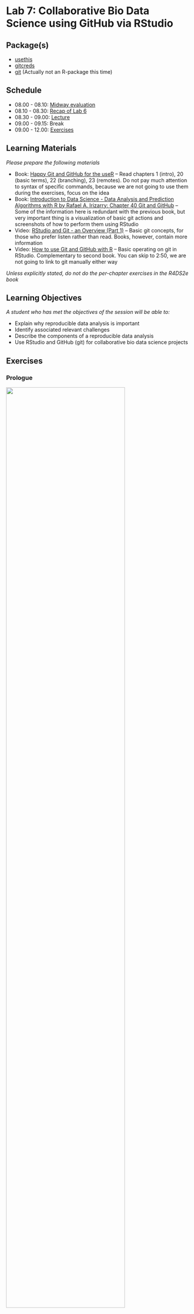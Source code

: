 # Lab 7: Collaborative Bio Data Science using GitHub via RStudio {.unnumbered}

## Package(s)

- [usethis](https://usethis.r-lib.org)
- [gitcreds](https://gitcreds.r-lib.org/reference/gitcreds_get.html)
- [git](https://git-scm.com/) (Actually not an R-package this time)

## Schedule

- 08.00 - 08.10: [Midway evaluation](https://raw.githack.com/r4bds/r4bds.github.io/main/midway_eval_lab07.html)
- 08.10 - 08.30: [Recap of Lab 6](https://raw.githack.com/r4bds/r4bds.github.io/main/recap_lab07.html)
- 08.30 - 09.00: [Lecture](https://raw.githack.com/r4bds/r4bds.github.io/main/lecture_lab07.html)
- 09.00 - 09.15: Break
- 09.00 - 12.00: [Exercises](#sec-exercises)

## Learning Materials

_Please prepare the following materials_

- Book: [Happy Git and GitHub for the useR](https://happygitwithr.com/) -- Read chapters 1 (intro), 20 (basic terms), 22 (branching), 23 (remotes). Do not pay much attention to syntax of specific commands, because we are not going to use them during the exercises, focus on the idea
- Book: [Introduction to Data Science - Data Analysis and Prediction Algorithms with R by Rafael A. Irizarry: Chapter 40 Git and GitHub](https://rafalab.github.io/dsbook/git.html) -- Some of the information here is redundant with the previous book, but very important thing is a visualization of basic git actions and screenshots of how to perform them using RStudio
- Video: [RStudio and Git - an Overview (Part 1)](https://www.youtube.com/watch?v=KjLycV1IWqc) -- Basic git concepts, for those who prefer listen rather than read. Books, however, contain more information
- Video: [How to use Git and GitHub with R](https://www.youtube.com/watch?v=kL6L2MNqPHg) -- Basic operating on git in RStudio. Complementary to second book. You can skip to 2:50, we are not going to link to git manually either way

_Unless explicitly stated, do not do the per-chapter exercises in the R4DS2e book_

## Learning Objectives

_A student who has met the objectives of the session will be able to:_

- Explain why reproducible data analysis is important
- Identify associated relevant challenges
- Describe the components of a reproducible data analysis
- Use RStudio and GitHub (git) for collaborative bio data science projects

## Exercises {#sec-exercises}

### Prologue

![](images/git_collab.gif){fig-align="center" width=80%}

*Using `git` is completely central for collaborative bio data science. You can use `git` not only for `R`, but for any code-based collaboration. All bioinformatics departments in major players in Danish Pharma, are using `git` - Learning `git` is a key bio data science skill! Today, you will take your first steps - Happy Learning!*

- **T1:** Find the `GitHub` repository for the `ggplot2` R-package
- **Q1:** How many Contributors are there?
- **T1:** Find the `GitHub` repository for the `Linux kernel`
- **Q2:** How many Contributors are there?
- **Q3:** Discuss in your group why having an organised approach to version control is central? And consider the simple contrast of the challenges you were facing when doing the course assignments.

### Getting Started

_First, make sure to read and discuss the feedback you got from last week's assignment!_

<span style="color: red;">**The following exercises have to be done in your groups! You must move at the same pace and progress together as a team through the exercises!**</span> 

<span style="color: red;">**Be aware of which editor you are using in RStudio! You must work in the "Visual" editor instead of the "Source" editor. ALL OF YOU! If one of you works in a different editor, it could cause a conflict issue!**</span>

*GitHub is **the** place for collaborative coding and different group members will have to do different tasks in a specific order, to make it through the exercises together, so... Team Up and don't rush it!*

First, select a team **<span style="color:darkgreen;">Captain</span>**, that person will have to carry out specific tasks. If **<span style="color:darkgreen;">Team</span>** is stated, then that refers to all group members and lastly if **<span style="color:darkgreen;">Crew</span>** is stated, then that is everyone but the **<span style="color:darkgreen;">Captain</span>**. Please note, that tasks are sequential, so if a task is assigned to the **<span style="color:darkgreen;">Captain</span>**, then the **<span style="color:darkgreen;">Crew</span>** has to await completion before proceeding!

#### **<span style="color:darkgreen;">Team</span>**

1. Go to [GitHub](https://github.com) and log in
1. In the upper right corner, click on your profile picture. Then in the menu, click on "Your Organizations" and go into rforbiodatascienceYY (replace `YY` with year). If you are not a member, contact a TA NOW before proceeding. Next, go into repositories (top left).

#### **<span style="color:darkgreen;">Captain</span>**

1. Click "New repository"
1. Since you created the project from the organisation, the default owner of the repository is the organisation (rforbiodatascienceYY). Verify and keep that, please.
1. Name the repository `groupXX`, where `XX` is your group number, e.g. `02`
1. Select `Public`
1. Tick `Add a README file`
1. Click `Create repository`
1. Click `Settings` in the menu line starting with `<> Code`
1. Under `Access`, click `Collaborators and teams`
1. Click `Add people`
1. Write a group members username and select the role "Maintain".
1. Select `Add username to this repository`
1. Repeat for all group members

#### **<span style="color:darkgreen;">Crew</span>**

1. Refresh the page and go into the new repository. If you don't see it, check your mail and accept your invitation to join the repository.

#### **<span style="color:darkgreen;">Team</span>**

1. [Click here](https://teaching.healthtech.dtu.dk/22100/rstudio.php) to go to the course RStudio cloud server and login
1. In the upper right corner, click on ![](images/paths_new_proj.png)`<your_current_project_name>`
1. Choose ![](images/paths_new_proj_plus.png) `New Project...`
1. Select ![](images/icon_version_control.png) **Version Control**
1. Select ![](images/icon_git.png) **Git**
1. Under `Repository URL:`, enter `https://github.com/rforbiodatascienceYY/groupXX`, where again you replace `YY` with year and replace `XX` with your group number, e.g. `02`. 
1. Under `Project directory name:`, enter `lab07_git_exercises`
1. Under `Create project as a subdirectory of:`, make sure that is says `~/projects`
1. Click `Create Project`

*Congratulations! You have just cloned your first GitHub repository!*

In your `Files` pane, you should now see:

![](images/git_first_files.png){fig-align="center" width=40%}

...and now in your `Environment` pane, you should see a new `git` tab:

![](images/git_environment_pane.png){fig-align="center" width=50%}

If you click the `git` tab, you should see:

![](images/environment_pane_git_tab.png){fig-align="center" width=50%}

#### Setting up your Credentials and Personal Access Token (**<span style="color:darkgreen;">Team</span>**)

*GitHub doesn't know who you are, you're just someone who cloned your first GitHub repository and now you want to do all sorts of stuff! We can't have that, so let's fix that GitHub doesn't know who you are!*

1. In the `Console`, run the command:

```r
#| echo: true
#| eval: false
usethis::use_git_config(user.name = "YOUR_GITHUB_USERNAME", user.email = "THE_EMAIL_YOU_USED_TO_CREATE_YOUR_GITHUB_ACCOUNT")
```

2. In the `Console`, run the command:

```r
#| echo: true
#| eval: false
usethis::use_git_config(pull.rebase = "false")
```

<details>
<p><summary>For now, you can ignore what `pull.rebase` does, but click here if you are curious</summary></p>
When pulling from a repository that has received new commits between your last `pull` and your last commit, you can run into the problem that 
there are new commits with changes in the same places of the code as you have been editing. In this case, a rebase will simply apply your changes 
on top of whatever modifications happened in those new commits. This can sometimes break the code and it can be hard to understand why. Setting 
`pull.rebase = "false"` will make it so that you are forced to solve the conflicting changes manually when you run into that situation. You can 
find a much more technical explanation on merging vs. rebasing [here](https://www.atlassian.com/git/tutorials/merging-vs-rebasing).

If you do not set `pull.rebase` at all, the first time that your `pull` conflicts with existing commits git will simply ask you to set it. Doing 
it now simply avoids the error message from appearing later.
</details>

3. In the `Console`, run the command:

```r
#| echo: true
#| eval: false
usethis::create_github_token()
```

4. Log into GitHub if not logged in already
5. Under `Note`, where it says `DESCRIBE THE TOKEN'S USE CASE`, delete the text and write e.g.`R for Bio Data Science lab 7 git exercises`
6. Under `Expiration`, where it says `30 days`, change that to `90 days`
7. Do not change any other setting, but simply scroll down and click `Generate token`
8. A new `Personal access tokens (classic)` page will appear, stating your personal access token, which starts with `ghp_`, go ahead and copy it
9. Store the `PAT` somewhere save, e.g. in a password management tool. It will serve as your password when connecting to the repository via R.
10. Again in the `Console`, run the below command and enter your `PAT` when prompted for the password:

```r
#| echo: true
#| eval: false
gitcreds::gitcreds_set()
```

Stop, wait a minute and make sure, that **ALL** group members are at this stage of the exercises.

#### Making your Credentials and Personal Access Token stick around (**<span style="color:darkgreen;">Team</span>**)

*The thing is, we're actually working on a Linux server here, this entails a that you're credentials and PAT exists in a cache, which is cleared every 15 minutes. This. Is. Annoying! So let's fix it!*

First of all RStudio is a (G)raphical (U)ser (I)nterface, meaning, that it allows you to do pointy-clicky stuff, but at the end of the day, everything happens at the command line. That also goes for git, so your button-pushing simply gets converted into commands, which are executed at the command line. If you are not comfortable with the command line, don't worry, the pointy-clicky stuff will be sufficient for now! If you are comfortable with the command line, I advice to get comfortable with git on the command line as well, you do get some extra bang-for-the-buck!

Now, a brief visit of the command line:

1. In the `Console` pane, click the `Terminal` tab, which gains you access to the system underlying RStudio
1. You should see something like `user@pupilX:/net/pupilX/home/people/user/projects/lab07_git_exercises$`
1. Enter `ls -a`, this will `l`ist `a`ll the files, compare with your `Files` pane, you will see that RStudio is "hiding" something from you, namely the `.git` folder
1. Enter `ls -a .git` and you will see the content of the folder, this is where all the git-magic happens
1. See the config file? That holds the configuration, enter `git config --global --list`
1. Recall you entered your GitHub username and mail? This is where it ended up! Note the `credential.helper=cache`, which tells us, that the credentials are being cached. Now, enter `git config --global credential.helper 'cache --timeout=86400'`. Hint: You can paste with Ctrl-Shift-V in the terminal on Windows.
1. Re-run the command `git config --global --list` and confirm the change
1. Go back to your `Console` and run the command `gitcreds::gitcreds_set()`. Select option 2, and re-enter your PAT.
1. If you didn't get a list of options in the prior step, restart your R session and retry.

*Congratulations! You have now used the command line and you will forever be part of an elite few, who know that everything you see in hacker-movies is BS, except perhaps for Wargames and Mr. Robot! Also, your PAT will now be good for 24h* 

### Your first collaboration

#### **<span style="color:darkgreen;">Team</span>**

1. Create a new Quarto document, title it `student_id` and save id as `student_id.qmd`, where `student_id` is your... You guessed it! **Make sure that "Use visual markdown editor" is checked.**
1. In the `environment` pane, click the `git` tab
1. Tick the 3 boxes under `staged`
1. Click `commit`
1. In the upper right corner, add a `Commit message`, e.g "First commit by student_id"
1. Click the `Commit` button
1. A pop-up, will give you details on your commit, look through them and then click `Close`
1. Now, very important **ALWAYS** click the ![](images/pull.png) `Pull` button **BEFORE** clicking the ![](images/push.png) `Push` button
1. Clicking `Pull`, you should see "Already up to date."
1. Then click `Push`

- **Q4:** Discuss in your group what each of the steps did and why they are performed? 


### Your next collaboration

*That first collaboration was easy right!? Well, you were all working on different files...*

#### **<span style="color:darkgreen;">Captain</span>**

1. Create a new Quarto Document, title it "Group Document" and save it as `group_document.qmd`
1. Using markdown headers, create one section for each group member, incl. yourself. Here, you can use your names, student ids or whatever you deem appropriate
1. Again in the `Environment` pane, make sure you are in the `git` tab and then tick the box next to `group_document.qmd`. If you do not see the document in this window after saving, refresh the browser and it should appear.
1. Click `Commit`
1. Add a commit message, e.g. "Add group document"
1. Click the `Commit` button
1. Click `Pull` (You should be "Already up to date.")
1. Click `Push`
1. Click `Close`
1. Again, go to the group GitHub and confirm that you see the new document you just created

#### **<span style="color:darkgreen;">Team</span>**

1. Click `Pull` and confirm that you now also have the file `group_document.qmd`
1. Open `group_document.qmd` and find your assigned section
1. In your section and your section only, enter some text, add a few code chunks with some `R`-code
1. Make sure to save the document
1. Now again, find the `group_document.qmd` in the `git` tab of the `Environment` pane and tick the box under `Staged`
1. Click `Commit`
1. Note how your changes to the document are highlighted in green
1. Add a commit message, e.g. "Update the STUDENT_ID section" and click `Commit`
1. Click `Close`
1. Click `Pull`
1. Click `Push`
1. Go to the group GitHub, find the `group_document.qmd` and click it, do you see your changes?

Once **everyone** has added to their assigned section, **everyone** should do a pull/push, so **everyone** has the complete version of the `group_document.qmd`.

### Your first branching

Ok that's pretty great so far - Right? The thing is... Consider, the `ggplot2` repository, that you found in *T1*. Thousands of companies and even more thousands of people rely on `ggplot` for advanced data visualisation. What would happen, if you wanted to add a new feature or wanted to optimise an existing one, while people were actively installing your package? They would get what stage your code was in, which may or may not be functional - Enter branching!

Below here, is an illustration, consider the **<span style="color:green;">Master</span>** the stable version people can download and use and then **<span style="color:blue;">Your Work</span>** will be the feature or update that you personally are working on. **<span style="color:orange;">Someone Else's Work</span>** will be another team and that persons work on a new feature or update. Before the last **<span style="color:green;">green</span>** circle, note how both the **<span style="color:blue;">Your Work</span>**- and **<span style="color:orange;">Someone Else's Work</span>**-branches are merged onto the **<span style="color:green;">Master</span>**-branch.

![](images/git_branching_merging.png){fig-align="center" width=90%}

*There can be even more branches*

- **Q5:** Again, find the `ggplot` GitHub site and see if you can find how many branches there are?

#### **<span style="color:darkgreen;">Team</span>**

1. Go to your RStudio session and in the `git` tab of the `Environment` pane, click ![](images/git_new_branch.png) `New Branch`
1. In branch name, enter your student id
1. You should see a pop-up `Branch 'STUDENT_ID' set up to track remote branch 'STUDENT_ID' from 'origin'.`, go ahead and click `Close`
1. Next to where you clicked `New Branch` just before, it should now say `STUDENT_ID`, click it and confirm that you see `STUDENT_ID` and `Main`
1. Look at the illustration above and make sure you are on par with that from the original branch `main`, which is equivalent with **<span style="color:green;">Master</span>**, you have created a new branch `STUDENT_ID`, which is equivalent to **<span style="color:blue;">Your Work</span>**
1. Click `STUDENT_ID` and you will get a confirmation that you are already on that branch and that you are up-to-date, click `Close`
1. In the `group_document.qmd` under your section, using markdown, enter a new sub-header and name it e.g. `New feature` or `New analysis`. Make sure that you all use the "Visual" editor for the .qmd file!
1. Enter some text, a few code chunks with a bit of `R`-code of your choosing and save the document
1. Again, in the `git` tab, tick the box under staged and click `Commit`
1. Add a commit message, e.g. `New feature from STUDENT_ID` and click `Commit`
1. Click `Close`, `Pull`, `Close`, `Push` and `Close` and then close the commit window
1. Go to your group GitHub and confirm that you now have at least 2 branches
1. Make sure you are in the main branch and then click the `group_document.qmd`, you should now **not** see your new feature/analysis that you added
1. On the left, where it says `main`, click and select your `STUDENT_ID`, you **should** now see your new feature/analysis that you added

*Congratulations! You have now succesfully done your first branching!*

### Your first branch merging

#### **<span style="color:darkgreen;">Team</span>**

1. Go to your groups GitHub page, at the top it should say `STUDENT_ID had recent pushes...`, click the `Compare & pull request`
1. Your commit message will appear and where it says `Leave a comment`, add a comment like e.g. `I'm done, all seems to be working now!` or similar
1. Click `Create pull request`
1. It should now say `This branch have no conflicts with the base branch`, confirm and click `Merge pull request`
1. Click `Confirm merge` after which it should now say `Pull request successfully merged and closed`
1. You have now fully merged, so go ahead and click `Delete branch`
1. Revisit the previous illustration and compare with your branch workflow, make sure that everyone in the groups are on par here
1. Finally return to your RStudio session and make sure you switch to the `main` branch

*Congratulations! You have now successfully done your first branch merge!*

But wait, what was this `Pull request`??? What you actually did, was:
1. Created a new branch
1. Completed a new feature/analysis
1. Push'ed the new feature/analysis to GitHub
1. Created a `Pull request` for merging your branch `STUDENT_ID` into the `main` branch
1. Approved and completed the `Pull request`

Think about e.g. again the `ggplot2` repo, if anyone could create a new branch and then do as described above, then there would be no way of making quality control. Therefore, typically such pull requests will have to be approved by someone. This can either be someone who is close-to-the-code e.g. in the case of `ggplot2`, that'd be someone like Hadley. In a company, then that might be some senior developer approving junior developers pull requests. At one point you might have seen something like "The main branch is unprotected", this is exactly that!

### Your first merge conflict

Okay, that's all good an well. Seems easy and straight forward, right? Well, that is as long as we don't have a `conflict`. A conflict is when two or more changes to one file are not compatible, consider:

```verbatim
Top 10 Bio Data Science Languages of ALL Time:
10. It is 
9. Impossible
8. to rank them
7. Because
6. programming is subjective
5. and everyone
4. has
3. different
2. tastes
1. R
```

In fact, let's screw things up!

#### **<span style="color:darkgreen;">Captain</span>**

1. Go to the RStudio session and where you usually click `Quarto Document...`, this time let's just create a simple `Text File`
1. Copy/paste the `Top 10 Bio Data Science Languages of ALL Time` into the file
1. Save the file as `best_ds_langs.txt`
1. Make sure you are in the `main` branch
1. Do a commit/pull/push and check the file ended at your group github

#### **<span style="color:darkgreen;">Crew</span>**

Rrrrrrr... Let's commit mutiny! (Double pun intended)

1. Make sure you are in the `main` branch and then hit `Pull`
1. Open the `best_ds_langs.txt`
1. Each of you separately (wrongfully) replace `R` with an (inferior) bio data science language of your choice (you can really write anything)
1. Now, this time **we do not pull first**, simply commit and then push
1. Now you can `pull`
1. You will now get notified about a `merge conflict`
1. Close and re-open the `best_ds_langs.txt` file, it should look something like:

```verbatim
Top 10 Bio Data Science Languages of ALL Time:
10. It is 
9. Impossible
8. to rank them
7. Because
6. programming is subjective
5. and everyone
4. has
3. different
2. tastes
<<<<<<< HEAD
1. C++
=======
1. Python
>>>>>>> 85283ca3246b7f7462ab633085f92ac5f173d3e7
```

#### **<span style="color:darkgreen;">Captain</span>**

Get your **<span style="color:darkgreen;">Crew</span>** in order!

1. Simply edit the file so that you delete everything below 2. and add the final line, which emphasises that `1. R is superior!`
1. The box under `Staged` looks a bit odd right, just click it
1. Click `Commit` and add a commit message, e.g. `Fixed merge conflict, got crew back in order!`
1. Click `Commit`, `Close`, `Pull`, `Close`, `Push`, `Close` and close the commit window
1. Return to your GitHub group and confirm all is in order and you can continue with confidence knowing that `R is superior!` (Check the file to make sure)

*Congratulations! You have now fixed your first merge conflict!*

Lastly, click the `History` button next to the `Push` button and explore the history of how your branches and commits have changed through these exercises.

### The .gitignore file

You may have noticed the `.gitignore` file?

#### **<span style="color:darkgreen;">One crew member</span>**

1. Go to your RStudio session, find the `.gitignore` file and click it

It contains a list of files and folders, which should **not** end up at your `git` repo, i.e. files which should be ignored. An important aspect of working with GitHub is that GitHub is meant for code, **not** data! Let's say we had a `data` and a `data/_raw/`, we could add those to the `.gitignore` file to avoid the data being included in our commits. Currently, files like `.RData` and folders like `.Rproj.user` should be listed in the `.gitignore` file, as these are unique to each of your own sessions and shouldn't be committed to the repo.

1. Update the `.gitignore` file and get the updated version to GitHub

### Summary

You have not gotten to play around with collaborative coding using `git` - Well done!

If you are more curious for more, please feel free to play around with a new file, edit commit/pull/push etc. Perhaps also take an extra look at the GitHub, explore and learn more 👍

### <span style="color: red;">GROUP ASSIGNMENT</span> (Important, see: [how to](assignments.qmd))

First of all, here we have just scratched the surface. You can [read much more here](https://happygitwithr.com).

Your assignment this time, will be to:

1. Go to [this post](https://clauswilke.com/blog/2020/09/07/pca-tidyverse-style/) on "PCA tidyverse style" by Claus O. Wilke, Professor of Integrative Biology
1. Again, create a reproducible micro-report *together*, this time, where you do a code-along with either the data in the post, the `gravier` data, and/or any other dataset.
1. Use your GitHub group repository to collaborate - you should all contribute. Again, make sure that you are using the "Visual" editor while working on this!
1. Your hand in will be a link to your micro-report in your GitHub group repository
1. *Note, focus here is on the `git` learning objectives and doing a code-along, which is not a copy/paste of the code, but using it as inspiration to create your own nice concise **tidy** micro-report!*
1. Make sure to check the [Assignment Guidelines](https://r4bds.github.io/assignments.html)
1. And also follow the [Course Code Styling](https://r4bds.github.io/code_styling.html)
1. **HOW TO HAND IN**: Go to `http://github.com/rforbiodatascienceYY/groupXX`, replace `YY` with year and `groupXX` with appropriate group number, then copy the link and paste it into an empty text (.txt) file. Hand in this text file. **No need to zip your html file,** since we are accessing it through the repository!
